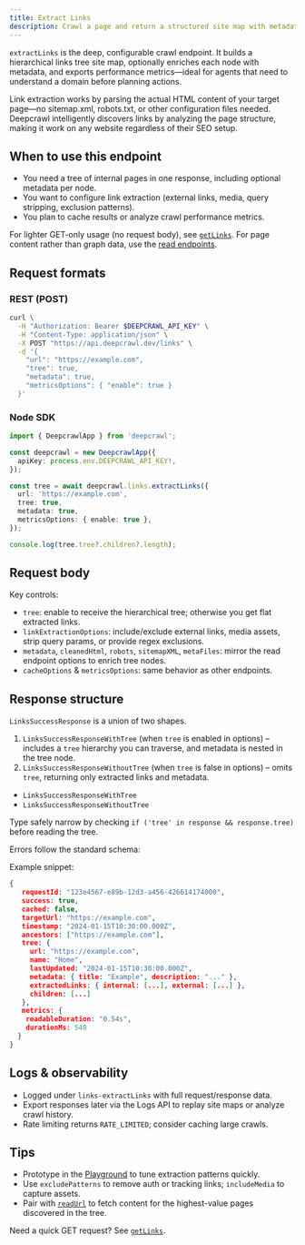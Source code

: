 ```yaml
---
title: Extract Links
description: Crawl a page and return a structured site map with metadata via POST /links.
---
```


`extractLinks` is the deep, configurable crawl endpoint. It builds a hierarchical links tree site map, optionally enriches each node with metadata, and exports performance metrics—ideal for agents that need to understand a domain before planning actions.

<Callout type="success" title="No prerequisites required">
Link extraction works by parsing the actual HTML content of your target page—no sitemap.xml, robots.txt, or other configuration files needed. Deepcrawl intelligently discovers links by analyzing the page structure, making it work on any website regardless of their SEO setup.
</Callout>

## When to use this endpoint
- You need a tree of internal pages in one response, including optional metadata per node.
- You want to configure link extraction (external links, media, query stripping, exclusion patterns).
- You plan to cache results or analyze crawl performance metrics.

For lighter GET-only usage (no request body), see [`getLinks`](/docs/features/links/getLinks). For page content rather than graph data, use the [read endpoints](/docs/features/read).

## Request formats

### REST (POST)

```bash
curl \
  -H "Authorization: Bearer $DEEPCRAWL_API_KEY" \
  -H "Content-Type: application/json" \
  -X POST "https://api.deepcrawl.dev/links" \
  -d '{
    "url": "https://example.com",
    "tree": true,
    "metadata": true,
    "metricsOptions": { "enable": true }
  }'
```

### Node SDK

```ts
import { DeepcrawlApp } from 'deepcrawl';

const deepcrawl = new DeepcrawlApp({
  apiKey: process.env.DEEPCRAWL_API_KEY!,
});

const tree = await deepcrawl.links.extractLinks({
  url: 'https://example.com',
  tree: true,
  metadata: true,
  metricsOptions: { enable: true },
});

console.log(tree.tree?.children?.length);
```

## Request body

<AutoTypeTable
  path="../../packages/contracts/src/links.ts"
  name="ExtractLinksOptions"
/>

Key controls:
- `tree`: enable to receive the hierarchical tree; otherwise you get flat extracted links.
- `linkExtractionOptions`: include/exclude external links, media assets, strip query params, or provide regex exclusions.
- `metadata`, `cleanedHtml`, `robots`, `sitemapXML`, `metaFiles`: mirror the read endpoint options to enrich tree nodes.
- `cacheOptions` & `metricsOptions`: same behavior as other endpoints.

## Response structure

`LinksSuccessResponse` is a union of two shapes.
  1. `LinksSuccessResponseWithTree` (when `tree` is enabled in options) – includes a `tree` hierarchy you can traverse, and metadata is nested in the tree node.
  2. `LinksSuccessResponseWithoutTree` (when `tree` is false in options) – omits `tree`, returning only extracted links and metadata.

<Callout type="info" title="LinksSuccessResponse">

- `LinksSuccessResponseWithTree`
  <AutoTypeTable
    path="../../packages/types/src/routers/links/types.ts"
    name="LinksSuccessResponseWithTree"
  />
- `LinksSuccessResponseWithoutTree`
  <AutoTypeTable
    path="../../packages/types/src/routers/links/types.ts"
    name="LinksSuccessResponseWithoutTree"
  />

Type safely narrow by checking `if ('tree' in response && response.tree)` before reading the tree.
</Callout>

Errors follow the standard schema:

<AutoTypeTable
  path="../../packages/types/src/routers/links/types.ts"
  name="LinksErrorResponse"
/>

Example snippet:

```json
{
   requestId: "123e4567-e89b-12d3-a456-426614174000",
   success: true,
   cached: false,
   targetUrl: "https://example.com",
   timestamp: "2024-01-15T10:30:00.000Z",
   ancestors: ["https://example.com"],
   tree: {
     url: "https://example.com",
     name: "Home",
     lastUpdated: "2024-01-15T10:30:00.000Z",
     metadata: { title: "Example", description: "..." },
     extractedLinks: { internal: [...], external: [...] },
     children: [...]
   },
   metrics: {
    readableDuration: "0.54s",
    durationMs: 540
  }
}
```

## Logs & observability
- Logged under `links-extractLinks` with full request/response data.
- Export responses later via the Logs API to replay site maps or analyze crawl history.
- Rate limiting returns `RATE_LIMITED`; consider caching large crawls.

## Tips
- Prototype in the [Playground](/docs/usage/playground) to tune extraction patterns quickly.
- Use `excludePatterns` to remove auth or tracking links; `includeMedia` to capture assets.
- Pair with [`readUrl`](/docs/features/read/readUrl) to fetch content for the highest-value pages discovered in the tree.

Need a quick GET request? See [`getLinks`](/docs/features/links/getLinks).
